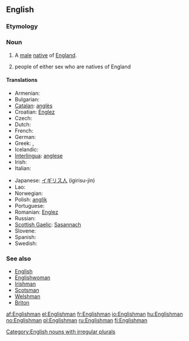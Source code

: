 ==English==

===Etymology===
{{suffix|English|man}}

===Noun===
{{en-noun|Englishmen}}

# A [[male]] [[native]] of [[England]].
# {{in plural}} people of either sex who are natives of England

====Translations====
{{trans-top|native of England}}
* Armenian: {{t-|hy|անգլիացի|tr=angliac’i|sc=Armn|xs=Armenian}}
* Bulgarian: {{t|bg|англичанин|m|tr=angličánin|sc=Cyrl}}
* [[Catalan]]: [[anglès]] {{m}}
* Croatian: [[Englez]] {{m}}
* Czech: {{t-|cs|Angličan|m}}
* Dutch: {{t+|nl|Engelsman|m}}
* French: {{t+|fr|Anglais|m}}
* German: {{t+|de|Engländer|m}}
* Greek: {{t+|el|Άγγλος|m|sc=Grek}}, {{t+|el|Εγγλέζος|m|sc=Grek}}
* Icelandic: {{t+|is|Englendingur|m|f}}
* [[Interlingua]]: [[anglese]]
* Irish: {{t-|ga|Sasanach|xs=Irish}}
* Italian: {{t+|it|inglese|m}}
{{trans-mid}}
* Japanese: [[イギリス人]] (igirisu-jin)
* Lao: {{t-|lo|ຄົນອັງກິດ|tr=khon 'ang-kit|sc=Laoo|xs=Lao}}
* Norwegian: {{t-|no|engelskmann|m}}
* Polish: [[anglik]] {{m}}
* Portuguese: {{t+|pt|inglês|m}}
* Romanian: [[Englez]] {{m}}
* Russian: {{t+|ru|англичанин|m|sc=Cyrl}}
* [[Scottish Gaelic]]: [[Sasannach]] {{m}}
* Slovene: {{t+|sl|Anglež|m}}
* Spanish: {{t+|es|inglés|m}}
* Swedish: {{t+|sv|engelsman|m}}
{{trans-bottom}}

===See also===
* [[English]]
* [[Englishwoman]]
* [[Irishman]]
* [[Scotsman]]
* [[Welshman]]
* [[Briton]]

[[Category:English nouns with irregular plurals]]

[[af:Englishman]]
[[el:Englishman]]
[[fr:Englishman]]
[[io:Englishman]]
[[hu:Englishman]]
[[no:Englishman]]
[[pl:Englishman]]
[[ru:Englishman]]
[[fi:Englishman]]